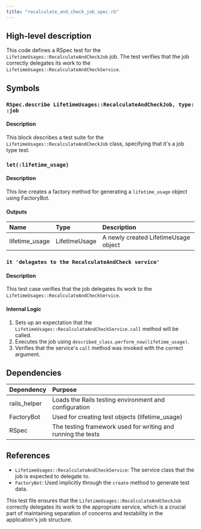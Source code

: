 ```yaml
---
title: "recalculate_and_check_job_spec.rb"
---
```


## High-level description
This code defines a RSpec test for the `LifetimeUsages::RecalculateAndCheckJob` job. The test verifies that the job correctly delegates its work to the `LifetimeUsages::RecalculateAndCheckService`.

## Symbols

### `RSpec.describe LifetimeUsages::RecalculateAndCheckJob, type: :job`
#### Description
This block describes a test suite for the `LifetimeUsages::RecalculateAndCheckJob` class, specifying that it's a job type test.

### `let(:lifetime_usage)`
#### Description
This line creates a factory method for generating a `lifetime_usage` object using FactoryBot.

#### Outputs
| Name | Type | Description |
|:-----|:-----|:------------|
| lifetime_usage | LifetimeUsage | A newly created LifetimeUsage object |

### `it 'delegates to the RecalculateAndCheck service'`
#### Description
This test case verifies that the job delegates its work to the `LifetimeUsages::RecalculateAndCheckService`.

#### Internal Logic
1. Sets up an expectation that the `LifetimeUsages::RecalculateAndCheckService.call` method will be called.
2. Executes the job using `described_class.perform_now(lifetime_usage)`.
3. Verifies that the service's `call` method was invoked with the correct argument.

## Dependencies
| Dependency | Purpose |
|:-----------|:--------|
| rails_helper | Loads the Rails testing environment and configuration |
| FactoryBot | Used for creating test objects (lifetime_usage) |
| RSpec | The testing framework used for writing and running the tests |

## References
- `LifetimeUsages::RecalculateAndCheckService`: The service class that the job is expected to delegate to.
- `FactoryBot`: Used implicitly through the `create` method to generate test data.

This test file ensures that the `LifetimeUsages::RecalculateAndCheckJob` correctly delegates its work to the appropriate service, which is a crucial part of maintaining separation of concerns and testability in the application's job structure.